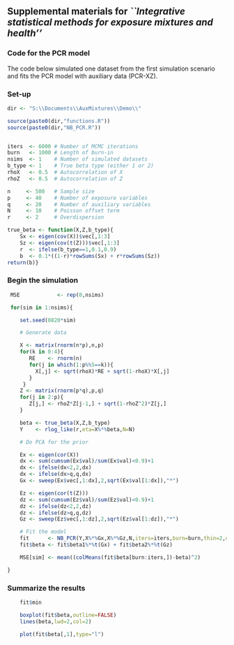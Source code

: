 ## Supplemental materials for *``Integrative statistical methods for exposure mixtures and health''*

### Code for the PCR model

The code below simulated one dataset from the first simulation scenario and fits the PCR model with auxiliary data (PCR-XZ).

### Set-up

```{r data}

dir <- "S:\\Documents\\AuxMixtures\\Demo\\"

source(paste0(dir,"functions.R"))
source(paste0(dir,"NB_PCR.R"))


iters  <- 6000 # Number of MCMC iterations
burn   <- 1000 # Length of burn-in
nsims  <- 1    # Number of simulated datasets
b_type <- 1    # True beta type (either 1 or 2)
rhoX   <- 0.5  # Autocorrelation of X
rhoZ   <- 0.5  # Autocorrelation of Z

n     <- 500   # Sample size
p     <- 40    # Number of exposure variables
q     <- 20    # Number of auxiliary variables
N     <- 10    # Poisson offset term
r     <- 2     # Overdispersion

true_beta <- function(X,Z,b_type){
    Sx <- eigen(cov(X))$vec[,1:3]
    Sz <- eigen(cov(t(Z)))$vec[,1:3]
    r  <- ifelse(b_type==1,0.1,0.9)
    b  <- 0.1*((1-r)*rowSums(Sx) + r*rowSums(Sz))
return(b)}
```

### Begin the simulation

```{r sim}

 MSE            <- rep(0,nsims)

 for(sim in 1:nsims){    

    set.seed(0820*sim)

    # Generate data

    X <- matrix(rnorm(n*p),n,p)
    for(k in 0:4){
       RE    <- rnorm(n)
       for(j in which(1:p%%5==k)){
         X[,j] <- sqrt(rhoX)*RE + sqrt(1-rhoX)*X[,j]
       } 
     }
    Z <- matrix(rnorm(p*q),p,q)
    for(j in 2:p){
       Z[j,] <- rhoZ*Z[j-1,] + sqrt(1-rhoZ^2)*Z[j,]
    }

    beta <- true_beta(X,Z,b_type)
    Y    <- rlog_like(r,eta=X%*%beta,N=N)

    # Do PCA for the prior

    Ex <- eigen(cor(X))
    dx <- sum(cumsum(Ex$val)/sum(Ex$val)<0.9)+1
    dx <- ifelse(dx<2,2,dx)
    dx <- ifelse(dx>q,q,dx)
    Gx <- sweep(Ex$vec[,1:dx],2,sqrt(Ex$val[1:dx]),"*")

    Ez <- eigen(cor(t(Z)))
    dz <- sum(cumsum(Ez$val)/sum(Ez$val)<0.9)+1
    dz <- ifelse(dz<2,2,dz)
    dz <- ifelse(dz>q,q,dz)
    Gz <- sweep(Ez$vec[,1:dz],2,sqrt(Ez$val[1:dz]),"*")

    # Fit the model
    fit      <- NB_PCR(Y,X%*%Gx,X%*%Gz,N,iters=iters,burn=burn,thin=2,update=2*iters)
    fit$beta <- fit$beta1%*%t(Gx) + fit$beta2%*%t(Gz)

    MSE[sim] <- mean((colMeans(fit$beta[burn:iters,])-beta)^2)

}

```



### Summarize the results

```{r sum}
    fit$min

    boxplot(fit$beta,outline=FALSE)
    lines(beta,lwd=2,col=2)

    plot(fit$beta[,1],type="l")
```


